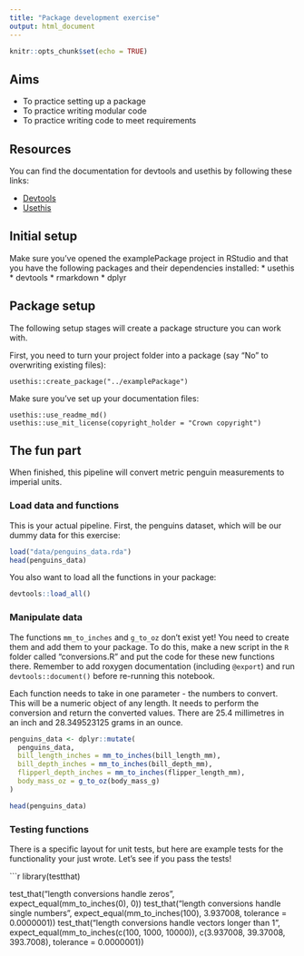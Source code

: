 ```yaml
---
title: "Package development exercise"
output: html_document
---
```


```r
knitr::opts_chunk$set(echo = TRUE)
```

## Aims

* To practice setting up a package
* To practice writing modular code
* To practice writing code to meet requirements

## Resources

You can find the documentation for devtools and usethis by following these links:

* [Devtools](https://github.com/r-lib/devtools)
* [Usethis](https://github.com/r-lib/usethis)

## Initial setup

Make sure you've opened the examplePackage project in RStudio and that you have the following packages and their dependencies installed:
* usethis
* devtools
* rmarkdown
* dplyr

## Package setup

The following setup stages will create a package structure you can work with.

First, you need to turn your project folder into a package (say "No" to overwriting existing files):

```
usethis::create_package("../examplePackage")
```

Make sure you've set up your documentation files:

```
usethis::use_readme_md()
usethis::use_mit_license(copyright_holder = "Crown copyright")
```

## The fun part

When finished, this pipeline will convert metric penguin measurements to imperial units.

### Load data and functions

This is your actual pipeline. First, the penguins dataset, which will be our dummy data for this exercise:

```r
load("data/penguins_data.rda")
head(penguins_data)
```

You also want to load all the functions in your package:

```r
devtools::load_all()
```

### Manipulate data

The functions `mm_to_inches` and `g_to_oz` don't exist yet! You need to create them and add them to your package. To do this, make a new script in the `R` folder called "conversions.R" and put the code for these new functions there. Remember to add roxygen documentation (including `@export`) and run `devtools::document()` before re-running this notebook.

Each function needs to take in one parameter - the numbers to convert. This will be a numeric object of any length. It needs to perform the conversion and return the converted values. There are 25.4 millimetres in an inch and 28.349523125 grams in an ounce. 

```r
penguins_data <- dplyr::mutate(
  penguins_data,
  bill_length_inches = mm_to_inches(bill_length_mm),
  bill_depth_inches = mm_to_inches(bill_depth_mm),
  flipperl_depth_inches = mm_to_inches(flipper_length_mm),
  body_mass_oz = g_to_oz(body_mass_g)
)

head(penguins_data)
```

### Testing functions

There is a specific layout for unit tests, but here are example tests for the functionality your just wrote. Let's see if you pass the tests!

```r
library(testthat)

test_that("length conversions handle zeros", expect_equal(mm_to_inches(0), 0))
test_that("length conversions handle single numbers", expect_equal(mm_to_inches(100), 3.937008, tolerance = 0.0000001))
test_that("length conversions handle vectors longer than 1", expect_equal(mm_to_inches(c(100, 1000, 10000)), c(3.937008, 39.37008, 393.7008), tolerance = 0.0000001))

